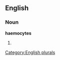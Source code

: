 ==English==

===Noun===
'''haemocytes'''

# {{plural of|[[haemocyte]]}}

[[Category:English plurals]]